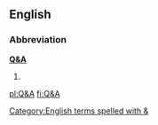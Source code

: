 ==English==
===Abbreviation===
'''[[Q]][[&]][[A]]'''

# {{alternative spelling of|Q and A|lang=en}}


[[Category:English terms spelled with &]]

[[pl:Q&A]]
[[fi:Q&A]]